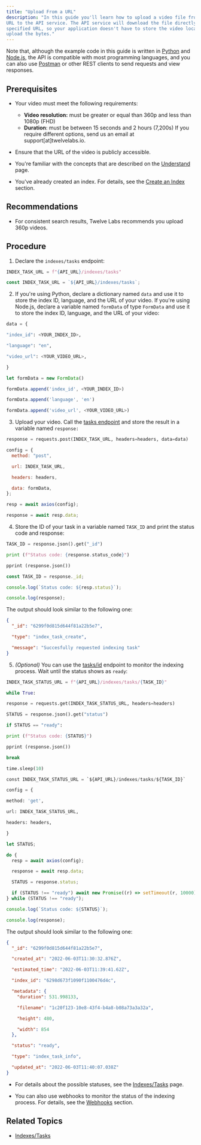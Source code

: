 ```yaml
---
title: "Upload From a URL"
description: "In this guide you'll learn how to upload a video file from a publicly accessible
URL to the API service. The API service will download the file directly from the
specified URL, so your application doesn't have to store the video locally and
upload the bytes."
---
```


Note that, although the example code in this guide is written in
[Python](https://www.python.org) and [Node.js](https://nodejs.org/en/), the API
is compatible with most programming languages, and you can also use
[Postman](https://www.postman.com) or other REST clients to send requests and
view responses.

## Prerequisites

- Your video must meet the following requirements:

  - **Video resolution:** must be greater or equal than 360p and less than 1080p
    (FHD)
  - **Duration**: must be between 15 seconds and 2 hours (7,200s) If you require
    different options, send us an email at support[at]twelvelabs.io.

- Ensure that the URL of the video is publicly accessible.

- You're familiar with the concepts that are described on the
  [Understand](/understand) page.

- You've already created an index. For details, see the
  [Create an Index](/reference/api-reference/indexes#create-an-index) section.

## Recommendations

- For consistent search results, Twelve Labs recommends you upload 360p videos.

## Procedure

1. Declare the `indexes/tasks` endpoint:

<CodeGroup>

```python Python
INDEX_TASK_URL = f"{API_URL}/indexes/tasks"
```

```js Node.js
const INDEX_TASK_URL = `${API_URL}/indexes/tasks`;
```

</CodeGroup>

2. If you're using Python, declare a dictionary named `data` and use it to store
   the index ID, language, and the URL of your video. If you're using Node.js,
   declare a variable named `formData` of type `FormData` and use it to store
   the index ID, language, and the URL of your video:

<CodeGroup>

```python Python
data = {

"index_id": <YOUR_INDEX_ID>,

"language": "en",

"video_url": <YOUR_VIDEO_URL>,

}
```

```js Node.js
let formData = new FormData()

formData.append('index_id', <YOUR_INDEX_ID>)

formData.append('language', 'en')

formData.append('video_url', <YOUR_VIDEO_URL>)
```

</CodeGroup>

3. Upload your video. Call the
   [tasks endpoint](/reference/api-reference/indexes-tasks#creates-a-new-video-index-task)
   and store the result in a variable named `response:`

<CodeGroup>

```python Python
response = requests.post(INDEX_TASK_URL, headers=headers, data=data)
```

```js Node.js
config = {
  method: "post",

  url: INDEX_TASK_URL,

  headers: headers,

  data: formData,
};

resp = await axios(config);

response = await resp.data;
```

</CodeGroup>

4. Store the ID of your task in a variable named `TASK_ID` and print the status
   code and response:

<CodeGroup>

```python Python
TASK_ID = response.json().get("_id")

print (f"Status code: {response.status_code}")

pprint (response.json())
```

```js Node.js
const TASK_ID = response._id;

console.log(`Status code: ${resp.status}`);

console.log(response);
```

</CodeGroup>

The output should look similar to the following one:

```json Status code: 200
{
  "_id": "6299f0d815d644f81a22b5e7",

  "type": "index_task_create",

  "message": "Succesfully requested indexing task"
}
```

5. _(Optional)_ You can use the
   [tasks/id](/reference/api-reference/indexes-tasks#get-the-status-info-of-the-video-index-task.)
   endpoint to monitor the indexing process. Wait until the status shows as
   `ready`:

<CodeGroup>

```python Python
INDEX_TASK_STATUS_URL = f"{API_URL}/indexes/tasks/{TASK_ID}"

while True:

response = requests.get(INDEX_TASK_STATUS_URL, headers=headers)

STATUS = response.json().get("status")

if STATUS == "ready":

print (f"Status code: {STATUS}")

pprint (response.json())

break

time.sleep(10)

const INDEX_TASK_STATUS_URL = `${API_URL}/indexes/tasks/${TASK_ID}`

config = {

method: 'get',

url: INDEX_TASK_STATUS_URL,

headers: headers,

}
```

```js Node.js
let STATUS;

do {
  resp = await axios(config);

  response = await resp.data;

  STATUS = response.status;

  if (STATUS !== "ready") await new Promise((r) => setTimeout(r, 10000));
} while (STATUS !== "ready");

console.log(`Status code: ${STATUS}`);

console.log(response);
```

The output should look similar to the following one:

```json Status code: 200
{
  "_id": "6299f0d815d644f81a22b5e7",

  "created_at": "2022-06-03T11:30:32.876Z",

  "estimated_time": "2022-06-03T11:39:41.62Z",

  "index_id": "6298d673f1090f1100476d4c",

  "metadata": {
    "duration": 531.998133,

    "filename": "1c20f123-10e8-43f4-b4a8-b08a73a3a32a",

    "height": 480,

    "width": 854
  },

  "status": "ready",

  "type": "index_task_info",

  "updated_at": "2022-06-03T11:40:07.038Z"
}
```

</CodeGroup>

<Note>

- For details about the possible statuses, see the
  [Indexes/Tasks](/reference/api-reference/indexes-tasks) page.

- You can also use webhooks to monitor the status of the indexing process. For
  details, see the [Webhooks](/guides/webhooks) section.

</Note>

## Related Topics

- [Indexes/Tasks](/reference/api-reference/indexes-tasks)
